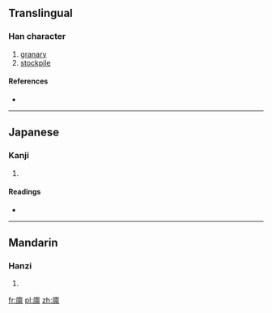 {{also|廩|稟}}
==Translingual==

===Han character===
{{Han char|rn=53|rad=广|as=13|sn=16|four=|canj=戈卜田火 (IYWF)}}

# [[granary]]
# [[stockpile]]

====References====
* {{Han ref|kx=0351.231|hdz=20905.150|uh=5EEA|ud=24298}}

----

==Japanese==

===Kanji===
{{ja-kanji|grade=|rs=广13}}

# {{defn|lang=ja|sort=广13}}

====Readings====
* {{ja-readings|on=[[りん]] (rin)|kun=[[くら]] (kura)}}

----

==Mandarin==

===Hanzi===
{{cmn-hanzi|tra=廩|pin=[[lǐn]] ([[lin3]])|wg=lin<sup>3</sup>}}

# {{defn|lang=cmn|sort=广13}}

[[fr:廪]]
[[pl:廪]]
[[zh:廪]]